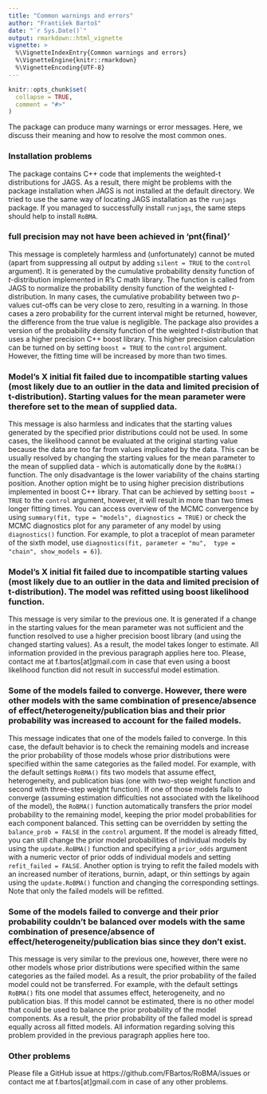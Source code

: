 ---
title: "Common warnings and errors"
author: "František Bartoš"
date: "`r Sys.Date()`"
output: rmarkdown::html_vignette
vignette: >
  %\VignetteIndexEntry{Common warnings and errors}
  %\VignetteEngine{knitr::rmarkdown}
  %\VignetteEncoding{UTF-8}
---

```{r setup, include = FALSE}
knitr::opts_chunk$set(
  collapse = TRUE,
  comment = "#>"
)
```

The package can produce many warnings or error messages. Here, we discuss their meaning and how to resolve the most common ones.

### Installation problems

The package contains C++ code that implements the weighted-t distributions for JAGS. As a result, there might be problems with the package installation when JAGS is not installed at the default directory. We tried to use the same way of locating JAGS installation as the `runjags` package. If you managed to successfully install `runjags`, the same steps should help to install `RoBMA`.


### full precision may not have been achieved in 'pnt{final}'

This message is completely harmless and (unfortunately) cannot be muted (apart from suppressing all output by adding `silent = TRUE` to the `control` argument).  It is generated by the cumulative probability density function of *t*-distribution implemented in R's C math library. The function is called from JAGS to normalize the probability density function of the weighted *t*-distribution. In many cases, the cumulative probability between two *p*-values cut-offs can be very close to zero, resulting in a warning. In those cases a zero probability for the current interval might be returned, however, the difference from the true value is negligible. The package also provides a version of the probability density function of the weighted *t*-distribution that uses a higher precision C++ boost library. This higher precision calculation can be turned on by setting `boost = TRUE` to the `control` argument. However, the fitting time will be increased by more than two times.


### Model's X initial fit failed due to incompatible starting values (most likely due to an outlier in the data and limited precision of t-distribution). Starting values for the mean parameter were therefore set to the mean of supplied data.

This message is also harmless and indicates that the starting values generated by the specified prior distributions could not be used. In some cases, the likelihood cannot be evaluated at the original starting value because the data are too far from values implicated by the data. This can be usually resolved by changing the starting values for the mean parameter to the mean of supplied data - which is automatically done by the `RoBMA()` function. The only disadvantage is the lower variability of the chains starting position. Another option might be to using higher precision distributions implemented in boost C++ library. That can be achieved by setting `boost = TRUE` to the `control` argument, however, it will result in more than two times longer fitting times. You can access overview of the MCMC convergence by using `summary(fit, type = "models", diagnostics = TRUE)` or check the MCMC diagnostics plot for any parameter of any model by using  `diagnostics()` function. For example, to plot a traceplot of mean parameter of the sixth model, use `diagnostics(fit, parameter = "mu",  type = "chain", show_models = 6)`).


### Model's X initial fit failed due to incompatible starting values (most likely due to an outlier in the data and limited precision of t-distribution). The model was refitted using boost likelihood function.

This message is very similar to the previous one. It is generated if a change in the starting values for the mean parameter was not sufficient and the function resolved to use a higher precision boost library (and using the changed starting values). As a result, the model takes longer to estimate. All information provided in the previous paragraph applies here too. Please, contact me at f.bartos[at]gmail.com in case that even using a boost likelihood function did not result in successful model estimation.


### Some of the models failed to converge. However, there were other models with the same combination of presence/absence of effect/heterogeneity/publication bias and their prior probability was increased to account for the failed models.

This message indicates that one of the models failed to converge. In this case, the default behavior is to check the remaining models and increase the prior probability of those models whose prior distributions were specified within the same categories as the failed model. For example, with the default settings `RoBMA()` fits two models that assume effect, heterogeneity, and publication bias (one with two-step weight function and second with three-step weight function). If one of those models fails to converge (assuming estimation difficulties not associated with the likelihood of the model), the `RoBMA()` function automatically transfers the prior model probability to the remaining model, keeping the prior model probabilities for each component balanced. This setting can be overridden by setting the `balance_prob = FALSE` in the `control` argument. If the model is already fitted, you can still change the prior model probabilities of individual models by using the `update.RoBMA()` function and specifying a `prior_odds` argument with a numeric vector of prior odds of individual models and setting `refit_failed = FALSE`. Another option is trying to refit the failed models with an increased number of iterations, burnin, adapt, or thin settings by again using the `update.RoBMA()` function and changing the corresponding settings. Note that only the failed models will be refitted.


### Some of the models failed to converge and their prior probability couldn't be balanced over models with the same combination of presence/absence of effect/heterogeneity/publication bias since they don't exist.

This message is very similar to the previous one, however, there were no other models whose prior distributions were specified within the same categories as the failed model. As a result, the prior probability of the failed model could not be transferred. For example, with the default settings `RoBMA()` fits one model that assumes effect, heterogeneity, and no publication bias. If this model cannot be estimated, there is no other model that could be used to balance the prior probability of the model components. As a result, the prior probability of the failed model is spread equally across all fitted models. All information regarding solving this problem provided in the previous paragraph applies here too.


### Other problems

Please file a GitHub issue at https://github.com/FBartos/RoBMA/issues or contact me at f.bartos[at]gmail.com in case of any other problems.
